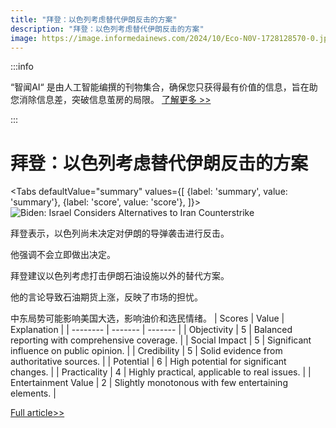 ```yaml
---
title: "拜登：以色列考虑替代伊朗反击的方案"
description: "拜登：以色列考虑替代伊朗反击的方案"
image: https://image.informedainews.com/2024/10/Eco-N0V-1728128570-0.jpg
---
```



:::info

“智闻AI“ 是由人工智能编撰的刊物集合，确保您只获得最有价值的信息，旨在助您消除信息差，突破信息茧房的局限。  [了解更多 >>](/)

:::

# 拜登：以色列考虑替代伊朗反击的方案


<Tabs
	defaultValue="summary"
	values={[
	{label: 'summary', value: 'summary'},
	{label: 'score', value: 'score'},
]}>
<TabItem value="summary">
<img
  src="https://image.informedainews.com/2024/10/Eco-N0V-1728128570-0.jpg"
  alt="Biden: Israel Considers Alternatives to Iran Counterstrike"
/>



拜登表示，以色列尚未决定对伊朗的导弹袭击进行反击。

他强调不会立即做出决定。

拜登建议以色列考虑打击伊朗石油设施以外的替代方案。

他的言论导致石油期货上涨，反映了市场的担忧。

中东局势可能影响美国大选，影响油价和选民情绪。
</TabItem>
<TabItem value="score">
	| Scores     | Value   | Explanation |
	| -------- | ------- | ------- |
	| Objectivity  | 5    | Balanced reporting with comprehensive coverage.    |
	| Social Impact | 5     | Significant influence on public opinion.    |
	| Credibility    | 5    | Solid evidence from authoritative sources.    |
	| Potential    | 6    | High potential for significant changes.    |
	| Practicality    | 4    | Highly practical, applicable to real issues.    |
	| Entertainment Value    | 2    | Slightly monotonous with few entertaining elements.    |
</TabItem>
</Tabs>

[Full article>>](https://www3.nhk.or.jp/nhkworld/en/news/20241005_05/)
